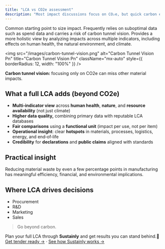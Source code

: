 ```yaml
---
title: "LCA vs CO2e assessment"
description: "Most impact discussions focus on CO₂e, but quick carbon estimates often rely on weak data and risk 'carbon tunnel vision.' Learn why looking beyond CO₂e gives a clearer sustainability picture."
---
```


<Card title="CO2e assessment" icon="leaf" color="#ffffff" horizontal>
  Common starting point to size impact. Frequently relies on suboptimal data such as spend data and carries a risk of carbon tunnel vision.
</Card>

<Card title="LCA assessment" icon="leaf" color="#ffffff" horizontal>
  Provides a more holistic view by analyzing impacts across multiple indicators, including effects on human health, the natural environment, and climate.
</Card>

<img
  src="/images/carbon-tunnel-vision.png"
  alt="Carbon Tunnel Vision Pn"
  title="Carbon Tunnel Vision Pn"
  className="mx-auto"
  style={{ borderRadius: 12, width: "100%" }}
/>

**Carbon tunnel vision:** focusing only on CO2e can miss other material impacts.

## What a full LCA adds (beyond CO2e)

- **Multi‑indicator view** across **human health**, **nature**, and **resource availability** (not just climate)
- **Higher data quality,** combining primary data with reputable LCA databases
- **Fair comparisons** using a **functional unit** (impact per use, not per item)
- **Operational insight**: clear **hotspots** in materials, processes, logistics, energy, and end‑of‑life
- **Credibility** for **declarations** and **public claims** aligned with standards

## Practical insight

Reducing material waste by even a few percentage points in manufacturing has meaningful efficiency, financial, and environmental implications.

## Where LCA drives decisions

- Procurement
- R&D
- Marketing
- Sales

> Go beyond carbon.

Plan your full LCA through **Sustainly** and get results you can stand behind.🌱
[Get tender ready →](/contact) · [See how Sustainly works →](/product)